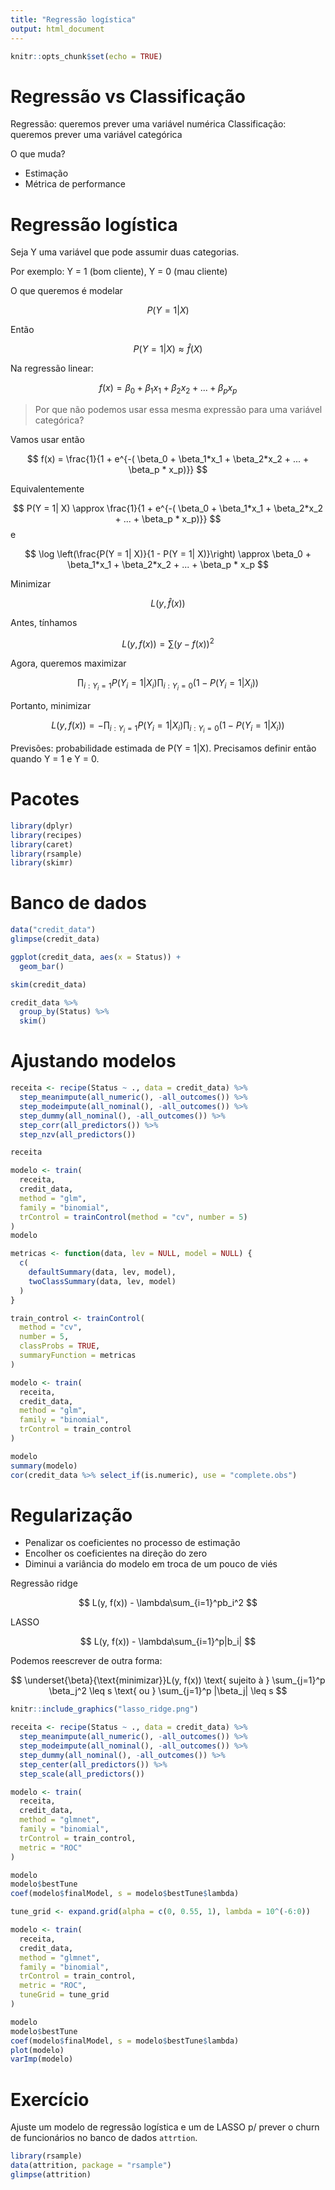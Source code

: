 ```yaml
---
title: "Regressão logística"
output: html_document
---
```


```r
knitr::opts_chunk$set(echo = TRUE)
```

# Regressão vs Classificação

Regressão: queremos prever uma variável numérica
Classificação: queremos prever uma variável categórica

O que muda?


- Estimação
- Métrica de performance

# Regressão logística

Seja Y uma variável que pode assumir duas categorias.

Por exemplo: Y = 1 (bom cliente), Y = 0 (mau cliente)

O que queremos é modelar 

$$
P(Y = 1| X)
$$

Então

$$
P(Y = 1| X) \approx \hat{f}(X)
$$



Na regressão linear:

$$
f(x) = \beta_0 + \beta_1x_1 + \beta_2x_2 + ... + \beta_px_p
$$

> Por que não podemos usar essa mesma expressão para uma variável categórica?

Vamos usar então

$$
f(x) = \frac{1}{1 + e^{-( \beta_0 +  \beta_1*x_1 + \beta_2*x_2 + ... + \beta_p * x_p)}}
$$

Equivalentemente

$$
P(Y = 1| X) \approx \frac{1}{1 + e^{-( \beta_0 +  \beta_1*x_1 + \beta_2*x_2 + ... + \beta_p * x_p)}}
$$
e

$$
\log \left(\frac{P(Y = 1| X)}{1 - P(Y = 1| X)}\right) \approx \beta_0 +  \beta_1*x_1 + \beta_2*x_2 + ... + \beta_p * x_p
$$

Minimizar 

$$
L(y, \hat{f}(x))
$$

Antes, tínhamos

$$
L(y, f(x)) = \sum(y - f(x))^2
$$

Agora, queremos maximizar

$$
\prod_{i:Y_i = 1} P(Y_i=1|X_i) \prod_{i:Y_i = 0} (1 - P(Y_i=1|X_i))
$$

Portanto, minimizar

$$
L(y, f(x)) = - \prod_{i:Y_i = 1} P(Y_i=1|X_i) \prod_{i:Y_i = 0} (1 - P(Y_i=1|X_i))
$$

Previsões: probabilidade estimada de P(Y = 1|X). Precisamos definir então quando Y = 1 e Y = 0.

# Pacotes

```r
library(dplyr)
library(recipes)
library(caret)
library(rsample)
library(skimr)
```

# Banco de dados

```r
data("credit_data")
glimpse(credit_data)
```

```r
ggplot(credit_data, aes(x = Status)) + 
  geom_bar()

skim(credit_data)

credit_data %>% 
  group_by(Status) %>% 
  skim()
```

# Ajustando modelos

```r
receita <- recipe(Status ~ ., data = credit_data) %>%
  step_meanimpute(all_numeric(), -all_outcomes()) %>%
  step_modeimpute(all_nominal(), -all_outcomes()) %>%
  step_dummy(all_nominal(), -all_outcomes()) %>%
  step_corr(all_predictors()) %>%
  step_nzv(all_predictors())

receita

modelo <- train(
  receita, 
  credit_data, 
  method = "glm", 
  family = "binomial", 
  trControl = trainControl(method = "cv", number = 5)
)
modelo
```

```r
metricas <- function(data, lev = NULL, model = NULL) {
  c(
    defaultSummary(data, lev, model), 
    twoClassSummary(data, lev, model)
  )
}

train_control <- trainControl(
  method = "cv", 
  number = 5, 
  classProbs = TRUE,
  summaryFunction = metricas
)
```

```r
modelo <- train(
  receita, 
  credit_data, 
  method = "glm", 
  family = "binomial", 
  trControl = train_control
)

modelo
summary(modelo)
cor(credit_data %>% select_if(is.numeric), use = "complete.obs")
```

# Regularização

- Penalizar os coeficientes no processo de estimação
- Encolher os coeficientes na direção do zero 
- Diminui a variância do modelo em troca de um pouco de viés

Regressão ridge

$$
L(y, f(x)) - \lambda\sum_{i=1}^pb_i^2
$$

LASSO

$$
L(y, f(x)) - \lambda\sum_{i=1}^p|b_i|
$$

Podemos reescrever de outra forma:

$$
\underset{\beta}{\text{minimizar}}L(y, f(x)) \text{ sujeito à } \sum_{j=1}^p \beta_j^2 \leq s \text{ ou } \sum_{j=1}^p |\beta_j| \leq s
$$

```r
knitr::include_graphics("lasso_ridge.png")
```


```r
receita <- recipe(Status ~ ., data = credit_data) %>%
  step_meanimpute(all_numeric(), -all_outcomes()) %>%
  step_modeimpute(all_nominal(), -all_outcomes()) %>%
  step_dummy(all_nominal(), -all_outcomes()) %>%
  step_center(all_predictors()) %>%
  step_scale(all_predictors())

modelo <- train(
  receita, 
  credit_data, 
  method = "glmnet", 
  family = "binomial", 
  trControl = train_control, 
  metric = "ROC"
)

modelo
modelo$bestTune
coef(modelo$finalModel, s = modelo$bestTune$lambda)
```

```r
tune_grid <- expand.grid(alpha = c(0, 0.55, 1), lambda = 10^(-6:0))

modelo <- train(
  receita, 
  credit_data, 
  method = "glmnet", 
  family = "binomial", 
  trControl = train_control, 
  metric = "ROC", 
  tuneGrid = tune_grid
)

modelo
modelo$bestTune
coef(modelo$finalModel, s = modelo$bestTune$lambda)
plot(modelo)
varImp(modelo)
```


# Exercício

Ajuste um modelo de regressão logística e um de LASSO p/ prever o churn de funcionários no banco de dados `attrtion`.

```r
library(rsample)
data(attrition, package = "rsample")
glimpse(attrition)
```

```r

```
